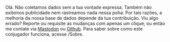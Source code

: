 Olá. Não coletamos dados sem a tua vontade expressa. 
Também não exibimos publicidade nem rastreamos nada nessa poha. 
Por tais razões, a melhoria da nossa base de dados 
depende da tua contribuição. Viu algo errado? Reporte ou requisite as mudanças com 
apenas um clique, ou então me contate via [Mastodon](https://ursal.zone/@renribsilva) ou 
[Github](https://github.com/renribsilva/conjugador). Para saber sobre como
este conjugador funciona, acesse /Sobre.